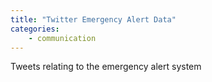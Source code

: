 ```yaml
---
title: "Twitter Emergency Alert Data"
categories:
    - communication
---
```


Tweets relating to the emergency alert system